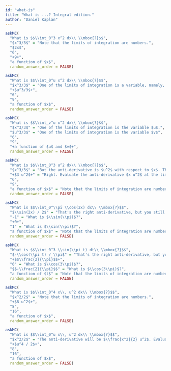 ```yaml
---
id: "what-is"
title: "What is ...? Integral edition."
author: "Daniel Kaplan"
---
```


```r
askMC(
  "What is $$\\int_0^3 x^2 dx\\ \\mbox{?}$$",
  "$x^3/3$" = "Note that the limits of integration are numbers.",
  "$2x$",
  "6",
  "+9+",
  "a function of $x$",
  random_answer_order = FALSE)
```

```r
askMC(
  "What is $$\\int_0^u x^2 dx\\ \\mbox{?}$$",
  "$x^3/3$" = "One of the limits of integration is a variable, namely, $u$.",
  "+$u^3/3$+",
  "6",
  "9",
  "a function of $x$",
  random_answer_order = FALSE)
```

```r
askMC(
  "What is $$\\int_v^u x^2 dx\\ \\mbox{?}$$",
  "$x^3/3$" = "One of the limits of integration is the variable $u$.",
  "$u^3/3$" = "One of the limits of integration is the variable $v$",
  "6",
  "9",
  "+a function of $u$ and $v$+",
  random_answer_order = FALSE)
```

```r
askMC(
  "What is $$\\int_0^3 u^2 dx\\ \\mbox{?}$$",
  "$x^3/3$" = "But the anti-derivative is $u^2$ with respect to $x$. That's just $x u^2$.",
  "+$3 u^2$+" = "Right. Evaluate the anti-derivative $x u^2$ at the limits $x=0$ to $x=3$, giving $3 u^2 - 0 u^2$.",
  "6",
  "9",
  "a function of $x$" = "Note that the limits of integration are numbers.",
  random_answer_order = FALSE)
```

```r
askMC(
  "What is $$\\int_0^\\pi \\cos(2x) dx\\ \\mbox{?}$$",
  "$\\sin(2x) / 2$" = "That's the right anti-derivative, but you still need to evaluate it at the two limits of integration, 0 and $\\pi$.",
  "-1" = "What is $\\sin(\\pi)$?",
  "+0+",
  "1" = "What is $\\sin(\\pi)$?",
  "a function of $x$" = "Note that the limits of integration are numbers.",
  random_answer_order = FALSE)
```

```r
askMC(
  "What is $$\\int_0^3 \\sin(\\pi t) dt\\ \\mbox{?}$$",
  "$-\\cos(\\pi t) / \\pi$" = "That's the right anti-derivative, but you still need to evaluate it at the two limits of integration, 0 and 3",
  "+$$\\frac{2}{\\pi}$$+",
  "0" = "What is $\\cos(3\\pi)$?",
  "$$-\\frac{2}{\\pi}$$" = "What is $\\cos(3\\pi)$?",
  "a function of $t$" = "Note that the limits of integration are numbers.",
  random_answer_order = FALSE)
```


```r
askMC(
  "What is $$\\int_0^4 x\\, u^2 dx\\ \\mbox{?}$$",
  "$x^2/2$" = "Note that the limits of integration are numbers.",
  "+$8 u^2$+",
  "8",
  "16",
  "a function of $x$",
  random_answer_order = FALSE)
```

```r
askMC(
  "What is $$\\int_0^u x\\, u^2 dx\\ \\mbox{?}$$",
  "$x^2/2$" = "The anti-derivative will be $\\frac{x^2}{2} u^2$. Evaluate this at $x=0$ and $x=u$.",
  "+$u^4 / 2$+",
  "8",
  "16",
  "a function of $x$",
  random_answer_order = FALSE)
```
